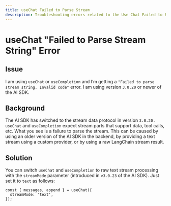 ```yaml
---
title: useChat Failed to Parse Stream
description: Troubleshooting errors related to the Use Chat Failed to Parse Stream error.
---
```


# useChat "Failed to Parse Stream String" Error

## Issue

I am using `useChat` or `useCompletion` and I’m getting a `"Failed to parse stream string. Invalid code"` error. I am using version `3.0.20` or newer of the AI SDK.

## Background

The AI SDK has switched to the stream data protocol in version `3.0.20` . `useChat` and `useCompletion` expect stream parts that support data, tool calls, etc. What you see is a failure to parse the stream. This can be caused by using an older version of the AI SDK in the backend, by providing a text stream using a custom provider, or by using a raw LangChain stream result.

## Solution

You can switch `useChat` and `useCompletion` to raw text stream processing with the `streamMode` parameter (introduced in `v3.0.23` of the AI SDK). Just set it to `text` as follows:

```tsx
const { messages, append } = useChat({
  streamMode: 'text',
});
```
